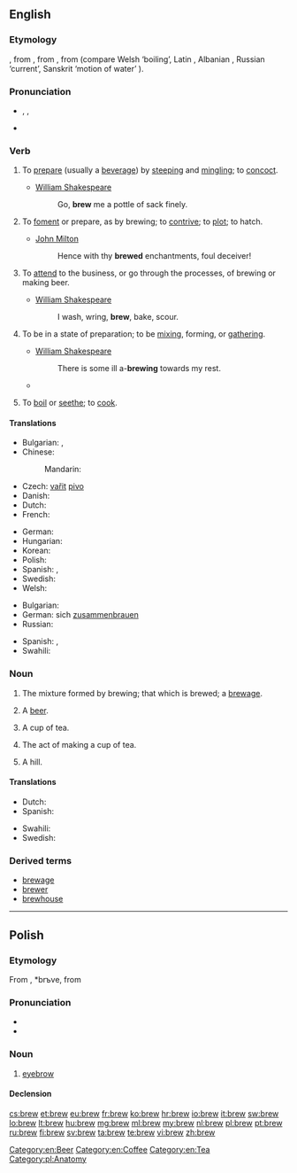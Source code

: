 ==English==

===Etymology===
{{etyl|enm}} {{term|brewen|lang=enm}}, from {{etyl|ang}} {{term|breowan|brēowan|lang=ang}}, from {{proto|Germanic|brewwanan|lang=en}}, from {{proto|Indo-European|bʰreuh₁-||bʰreh₁u-|lang=en}} (compare Welsh {{term|berw|lang=cy}} ‘boiling’, Latin {{term|fervere|fervēre|lang=la}}, Albanian {{term|brumë||dough|lang=sq}}, Russian {{term||brujá}} ‘current’, Sanskrit {{term||bhurván}} ‘motion of water’ {{rfscript|Deva|lang=sa}}).

===Pronunciation===
* {{enPR|bro͞o}}, {{IPA|/bruː/}}, {{X-SAMPA|/bru:/}}
* {{rhymes|uː}}

===Verb===
{{en-verb}}

# {{transitive}} To [[prepare]] (usually a [[beverage]]) by [[steep]]ing and [[mingle|mingling]]; to [[concoct]].
#* [[w:William Shakespeare|William Shakespeare]]
#*: Go, '''brew''' me a pottle of sack finely.
# {{transitive}} To [[foment]] or prepare, as by brewing; to [[contrive]]; to [[plot]]; to hatch.
#* [[w:John Milton|John Milton]]
#*: Hence with thy '''brewed''' enchantments, foul deceiver!
# {{intransitive}} To [[attend]] to the business, or go through the processes, of brewing or making beer.
#* [[w:William Shakespeare|William Shakespeare]]
#*: I wash, wring, '''brew''', bake, scour.
# {{intransitive}} To be in a state of preparation; to be [[mix]]ing, forming, or [[gather]]ing.
#* [[w:William Shakespeare|William Shakespeare]]
#*: There is some ill a-'''brewing''' towards my rest.
#* {{quote-news
|year=2011
|date=January 11
|author=Jonathan Stevenson
|title=West Ham 2 - 1 Birmingham
|work=BBC
|url=http://news.bbc.co.uk/sport2/hi/football/league_cup/9354485.stm
|page=
|passage=Grant may have considered that only a performance of the very highest quality could keep him in a job - and the way his players started the game gave the 55-year-old shelter from the storm that was '''brewing'''.}}
# {{transitive|obsolete}} To [[boil]] or [[seethe]]; to [[cook]].

====Translations====
{{trans-top|to prepare liquor}}
* Bulgarian: {{t|bg|смесвам}}, {{t|bg|забърквам}}
* Chinese:
*: Mandarin: {{t|zh|酿造|tr=niángzào|sc=Hani}}
* Czech: [[vařit]] [[pivo]] {{qualifier|about beer}}
* Danish: {{t-|da|brygge}}
* Dutch: {{t+|nl|brouwen}}
* French: {{t+|fr|brasser}}
{{trans-mid}}
* German: {{t+|de|brauen}}
* Hungarian: {{t+|hu|főz}}
* Korean: {{t|ko|양조하다|tr=yangzohada|sc=Kore}}
* Polish: {{t|pl|warzyć}}
* Spanish: {{t-|es|fermentar}}, {{t|es|destilar}}
* Swedish: {{t+|sv|brygga}}
* Welsh: {{t|cy|bragu|xs=Welsh}}
{{trans-bottom}}

{{trans-top|to be in a state of preparation; to be mixing, forming, or gathering}}
* Bulgarian: {{t|bg|приготвям}}
* German: sich [[zusammenbrauen]]
* Russian: {{t|ru|заваривать|tr=zavárivatʹ|sc=Cyrl}}
{{trans-mid}}
* Spanish: {{t|es|hirviendo}}, {{t|es|fermentando}}
* Swahili: {{t+|sw|chebuka|xs=Swahili}}
{{trans-bottom}}

===Noun===
{{en-noun}}

# The mixture formed by brewing; that which is brewed; a [[brewage]].
# {{slang}} A [[beer]].
# {{British|NZ}} A cup of tea.
# {{British|NZ}} The act of making a cup of tea.
# {{British|informal}} A hill.

====Translations====
{{trans-top|something brewed}}
* Dutch: {{t+|nl|brouwsel|n}}
* Spanish: {{t|es|destilado|m}}
{{trans-mid}}
* Swahili: {{t+|sw|chebuka|xs=Swahili}}
* Swedish: {{t|sv|brygd|c}}
{{trans-bottom}}

===Derived terms===
* [[brewage]]
* [[brewer]]
* [[brewhouse]]

[[Category:en:Beer]]
[[Category:en:Coffee]]
[[Category:en:Tea]]

----

==Polish==

===Etymology===
From {{proto|Slavic|bry|lang=pl}}, *brъve, from {{proto|Indo-European|bhrū|lang=pl}}

===Pronunciation===
* {{IPA|[brɛf]|lang=pl}}
* {{audio|Pl-brew.ogg|audio}}

===Noun===
{{pl-noun|f}}

# [[eyebrow]]

====Declension====
{{pl-decl-noun
|brew|brwi
|brwi|brwi
|brwi|brwiom
|brew|brwi
|brwią|brwiami
|brwi|brwiach
|brwi|brwi
}}

[[Category:pl:Anatomy]]

[[cs:brew]]
[[et:brew]]
[[eu:brew]]
[[fr:brew]]
[[ko:brew]]
[[hr:brew]]
[[io:brew]]
[[it:brew]]
[[sw:brew]]
[[lo:brew]]
[[lt:brew]]
[[hu:brew]]
[[mg:brew]]
[[ml:brew]]
[[my:brew]]
[[nl:brew]]
[[pl:brew]]
[[pt:brew]]
[[ru:brew]]
[[fi:brew]]
[[sv:brew]]
[[ta:brew]]
[[te:brew]]
[[vi:brew]]
[[zh:brew]]